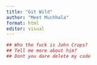 ```yaml
---
title: "Git Wild"
author: "Meet Muchhala"
format: html
editor: visual
---
```


```r
 

## Who the fuck is John Crops?
## Tell me more about him?
## Dont you dare delete my code


```

```r


```
